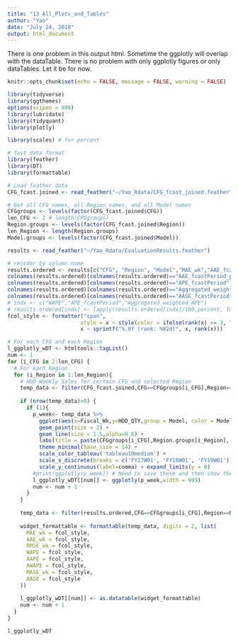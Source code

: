 ```yaml
---
title: "13 All_Plots_and_Tables"
author: "Yao"
date: "July 24, 2018"
output: html_document
---
```


There is one problem in this output html.
Sometime the ggplotly will overlap with the dataTable.
There is no problem with only ggplotly figures or only dataTables. Let it be for now.

```r
knitr::opts_chunk$set(echo = FALSE, message = FALSE, warning = FALSE)

library(tidyverse)
library(ggthemes)
options(scipen = 999)
library(lubridate)
library(tidyquant)
library(plotly)

library(scales) # for percent

# fast data format
library(feather)
library(DT)
library(formattable)
```

```r
# Load feather data
CFG_fcast.joined <- read_feather("~/Yao_Rdata/CFG_fcast_joined.feather")

# Get all CFG names, all Region names, and all Model names
CFGgroups <- levels(factor(CFG_fcast.joined$CFG))
len_CFG <- 2 # length(CFGgroups)
Region.groups <- levels(factor(CFG_fcast.joined$Region))
len_Region <- length(Region.groups)
Model.groups <- levels(factor(CFG_fcast.joined$Model))

results <- read_feather("~/Yao_Rdata/EvaluationResults.feather")

# reorder by column name
results.ordered <- results[c("CFG", "Region", "Model","MAE_wk","AAE_fcastPeriod_per_week","RMSE_wk","WAPE","APE_fcastPeriod","Aggregated_weighted_APE","MASE_wk","AASE_fcastPeriod")]
colnames(results.ordered)[colnames(results.ordered)=="AAE_fcastPeriod_per_week"] <- "AAE_wk"
colnames(results.ordered)[colnames(results.ordered)=="APE_fcastPeriod"] <- "AAPE"
colnames(results.ordered)[colnames(results.ordered)=="Aggregated_weighted_APE"] <- "AWAPE"
colnames(results.ordered)[colnames(results.ordered)=="AASE_fcastPeriod"] <- "AASE"
# indx <- c("WAPE","APE_fcastPeriod","Aggregated_weighted_APE")
# results.ordered[indx] <- lapply(results.ordered[indx]/100,percent, format = "d")
fcol_style <- formatter("span",
                       style = x ~ style(color = ifelse(rank(x) <= 3, "green", "gray")),
                       x ~ sprintf("%.0f (rank: %02d)", x, rank(x)))

# For each CFG and each Region
l_ggplotly_wDT <- htmltools::tagList()
num <- 1
for (i_CFG in 2:len_CFG) {
  # For each Region
  for (i_Region in 1:len_Region){
    # HDD Weekly Sales for certain CFG and selected Region
    temp_data <- filter(CFG_fcast.joined,CFG==CFGgroups[i_CFG],Region==Region.groups[i_Region])
    
    if (nrow(temp_data)>0) {
      if (1){
        p_week<- temp_data %>%
          ggplot(aes(x=Fiscal_Wk,y=HDD_QTY,group = Model, color = Model)) +
          geom_point(size = 2) +
          geom_line(size = 1.5,alpha=0.6) +
          labs(title = paste(CFGgroups[i_CFG],Region.groups[i_Region],'HDD Weekly Sales'), x = "Fiscal Week", y = "Part Quantity") + 
          theme_minimal(base_size = 14) + 
          scale_color_tableau('tableau10medium') + 
          scale_x_discrete(breaks = c('FY17W01', 'FY18W01', 'FY19W01')) +
          scale_y_continuous(label=comma) + expand_limits(y = 0)
        #print(ggplotly(p_week)) # Need to save these and then show them together
        l_ggplotly_wDT[[num]] <- ggplotly(p_week,width = 999)
        num <- num + 1
      }
    }
    
    temp_data <- filter(results.ordered,CFG==CFGgroups[i_CFG],Region==Region.groups[i_Region])
    
    widget_formattable <- formattable(temp_data, digits = 2, list(
      MAE_wk = fcol_style,
      AAE_wk = fcol_style,
      RMSE_wk = fcol_style,
      WAPE = fcol_style,
      AAPE = fcol_style,
      AWAPE = fcol_style,
      MASE_wk = fcol_style,
      AASE = fcol_style
    ))
    
    l_ggplotly_wDT[[num]] <- as.datatable(widget_formattable)
    num <- num + 1
  }
}

l_ggplotly_wDT
```

